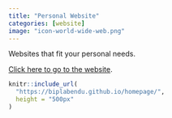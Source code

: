 ```yaml
---
title: "Personal Website"
categories: [website]
image: "icon-world-wide-web.png"
---
```


Websites that fit your personal needs. 

[Click here to go to the website](https://biplabendu.github.io/homepage/).

```r
knitr::include_url(
  "https://biplabendu.github.io/homepage/",
  height = "500px"
)
```

